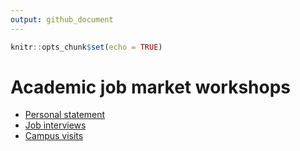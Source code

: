 ```yaml
---
output: github_document
---
```


```r
knitr::opts_chunk$set(echo = TRUE)
```

# Academic job market workshops

- [Personal statement]()
- [Job interviews](https://www.jvcasillas.com/job_market_workshop/slides/index.html)
- [Campus visits]()
